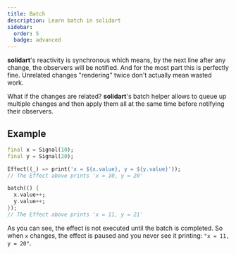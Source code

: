 ```yaml
---
title: Batch
description: Learn batch in solidart
sidebar:
  order: 5
  badge: advanced
---
```


**solidart**'s reactivity is synchronous which means, by the next line after any change, the observers will be notified.
And for the most part this is perfectly fine. Unrelated changes "rendering" twice don't actually mean wasted work.

What if the changes are related? **solidart**'s batch helper allows to queue up multiple changes and then apply them all at the same time before notifying their observers.

## Example

```dart
final x = Signal(10);
final y = Signal(20);

Effect((_) => print('x = ${x.value}, y = ${y.value}'));
// The Effect above prints 'x = 10, y = 20'

batch(() {
  x.value++;
  y.value++;
});
// The Effect above prints 'x = 11, y = 21'
```

As you can see, the effect is not executed until the batch is completed.
So when `x` changes, the effect is paused and you never see it printing: `"x = 11, y = 20"`.
